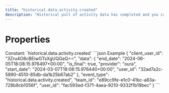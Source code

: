 ```yaml
---
title: "historical.data.activity.created"
description: "Historical pull of activity data has completed and you can now pull data for this resource."
---
```

# Properties
<ResponseField name="event_type" type="const string" required="true">
Constant: `historical.data.activity.created`
</ResponseField>
<ResponseField name="team_id" type="string" required="true">
</ResponseField>
<ResponseField name="user_id" type="string" required="true">
</ResponseField>
<ResponseField name="client_user_id" type="string" required="true">
</ResponseField>
<ResponseField name="data" type="HistoricalDataCreated" required="true">
<Expandable title="HistoricalDataCreated" defaultOpen="true">
<ResponseField name="user_id" type="string" required="true">
</ResponseField>
<ResponseField name="start_date" type="string" required="true">
</ResponseField>
<ResponseField name="end_date" type="string" required="true">
</ResponseField>
<ResponseField name="is_final" type="boolean" required="true">
</ResponseField>
<ResponseField name="provider" type="string" required="true">
</ResponseField>
</Expandable>
</ResponseField>
<ResponseExample>
```json Example
{
  "client_user_id": "3Zru4O8cBEiwGTsXgUQGaQ==",
  "data": {
    "end_date": "2024-06-05T18:08:15.976497+00:00",
    "is_final": true,
    "provider": "oura",
    "start_date": "2024-03-07T18:08:15.976440+00:00",
    "user_id": "32ad7a2c-5890-4510-85db-da1b25b67ab2"
  },
  "event_type": "historical.data.activity.created",
  "team_id": "e89cc9fe-e1c0-41bc-a83a-728b8cb1056f",
  "user_id": "fac593ed-f371-4aea-9210-9332f1b19bec"
}
```
</ResponseExample>
